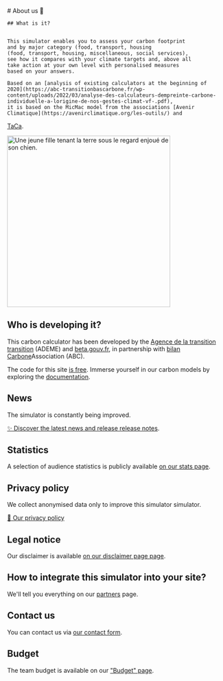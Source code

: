 <div className="flex flex-wrap gap-16 pb-8 md:flex-nowrap">
  <div>
    # About us 🦔

    ## What is it?


    This simulator enables you to assess your carbon footprint
    and by major category (food, transport, housing
    (food, transport, housing, miscellaneous, social services),
    see how it compares with your climate targets and, above all
    take action at your own level with personalised measures
    based on your answers.

    Based on an [analysis of existing calculators at the beginning of
    2020](https://abc-transitionbascarbone.fr/wp-content/uploads/2022/03/analyse-des-calculateurs-dempreinte-carbone-individuelle-a-lorigine-de-nos-gestes-climat-vf-.pdf),
    it is based on the MicMac model from the associations [Avenir
    Climatique](https://avenirclimatique.org/les-outils/) and
   <a href="https://www.taca.asso.fr/">TaCa</a>.
  </div>

  <img
    className="self-center border-none max-w-[50vw]"
    src="/images/illustrations/girl-holding-earth.png"
    width="380"
    height="400"
    alt="Une jeune fille tenant la terre sous le regard enjoué de son chien."
  />
</div>



## Who is developing it?

This carbon calculator has been developed by the [Agence de la transition
transition](https://www.ademe.fr/) (ADEME) and
<a href="https://beta.gouv.fr/">beta.gouv.fr</a>, in partnership with
<a href="https://www.associationbilancarbone.fr/">bilan Carbone</a>Association
(ABC).

The code for this site <a href="https://github.com/betagouv/ecolab-data">is free</a>.
Immerse yourself in our carbon models by exploring the
<a href="/documentation">documentation</a>.

## News

The simulator is constantly being improved.

[✨️ Discover the latest news and release
release notes](/news).

## Statistics

A selection of audience statistics is publicly available <a href="/stats">on our stats page</a>.

## Privacy policy

We collect anonymised data only to improve this simulator
simulator.

<a href="/vie-privée">🍪 Our privacy policy</a>

## Legal notice

Our disclaimer is available [on our disclaimer page
page](/legal-disclaimers).

## How to integrate this simulator into your site?

We'll tell you everything on our <a href="/partenaires">partners</a> page.

## Contact us

You can contact us via <a href="/contact">our contact form</a>.

## Budget

The team budget is available on our <a href="/budget">"Budget" page</a>.

